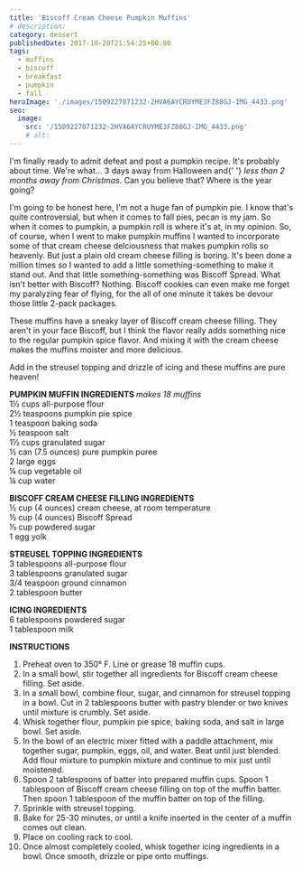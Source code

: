 ```yaml
---
title: 'Biscoff Cream Cheese Pumpkin Muffins'
# description:
category: dessert
publishedDate: 2017-10-28T21:54:25+00:00
tags:
  - muffins
  - biscoff
  - breakfast
  - pumpkin
  - fall
heroImage: './images/1509227071232-2HVA6AYCRUYME3FZ88GJ-IMG_4433.png'
seo:
  image:
    src: '/1509227071232-2HVA6AYCRUYME3FZ88GJ-IMG_4433.png'
    # alt:
---
```



<div class="sqs-html-content">
	<p>
		I'm finally ready to admit defeat and post a pumpkin recipe. It's probably
		about time. We're what... 3 days away from Halloween and{' '}
		<em>less than 2 months away from Christmas</em>. Can you believe that? Where
		is the year going? 
	</p>
</div>
<div
	class="image-block-outer-wrapper layout-caption-below design-layout-inline"
	data-test="image-block-inline-outer-wrapper"
>
	<figure class="sqs-block-image-figure intrinsic">
		<div
			class="image-block-wrapper"
			data-animation-role="image"
			data-animation-override=""
		>
			<div class="sqs-image-shape-container-element has-aspect-ratio">
				<Picture
					src={ContentImage1}
					alt="Biscoff Cream Cheese Pumpkin Muffins | Sarah Makes Stuff"
				></Picture>
			</div>
		</div>
	</figure>
</div>
<div
	class="image-block-outer-wrapper layout-caption-below design-layout-inline"
	data-test="image-block-inline-outer-wrapper"
>
	<figure class="sqs-block-image-figure intrinsic">
		<div
			class="image-block-wrapper"
			data-animation-role="image"
			data-animation-override=""
		>
			<div class="sqs-image-shape-container-element has-aspect-ratio">
				<Picture
					src={ContentImage2}
					alt="Biscoff Cream Cheese Pumpkin Muffins | Sarah Makes Stuff"
				></Picture>
			</div>
		</div>
	</figure>
</div>
<div class="sqs-html-content">
	<p>
		I'm going to be honest here, I'm not a huge fan of pumpkin pie. I know
		that's quite controversial, but when it comes to fall pies, pecan is my jam.
		So when it comes to pumpkin, a pumpkin roll is where it's at, in my opinion.
		So, of course, when I went to make pumpkin muffins I wanted to incorporate
		some of that cream cheese delciousness that makes pumpkin rolls so heavenly.
		But just a plain old cream cheese filling is boring. It's been done a
		million times so I wanted to add a little something-something to make it
		stand out. And that little something-something was Biscoff Spread. What
		isn't better with Biscoff? Nothing. Biscoff cookies can even make me forget
		my paralyzing fear of flying, for the all of one minute it takes be devour
		those little 2-pack packages.
	</p>
</div>
<div
	class="image-block-outer-wrapper layout-caption-below design-layout-inline"
	data-test="image-block-inline-outer-wrapper"
>
	<figure class="sqs-block-image-figure intrinsic">
		<div
			class="image-block-wrapper"
			data-animation-role="image"
			data-animation-override=""
		>
			<div class="sqs-image-shape-container-element has-aspect-ratio">
				<Picture
					src={ContentImage3}
					alt="Biscoff Cream Cheese Pumpkin Muffins | Sarah Makes Stuff"
				></Picture>
			</div>
		</div>
	</figure>
</div>
<div
	class="image-block-outer-wrapper layout-caption-below design-layout-inline"
	data-test="image-block-inline-outer-wrapper"
>
	<figure class="sqs-block-image-figure intrinsic">
		<div
			class="image-block-wrapper"
			data-animation-role="image"
			data-animation-override=""
		>
			<div class="sqs-image-shape-container-element has-aspect-ratio">
				<Picture
					src={ContentImage4}
					alt="Biscoff Cream Cheese Pumpkin Muffins | Sarah Makes Stuff"
				></Picture>
			</div>
		</div>
	</figure>
</div>
<div class="sqs-html-content">
	<p>
		These muffins have a sneaky layer of Biscoff cream cheese filling. They
		aren't in your face Biscoff, but I think the flavor really adds something
		nice to the regular pumpkin spice flavor. And mixing it with the cream
		cheese makes the muffins moister and more delicious. 
	</p>
</div>
<div
	class="image-block-outer-wrapper layout-caption-below design-layout-inline"
	data-test="image-block-inline-outer-wrapper"
>
	<figure class="sqs-block-image-figure intrinsic">
		<div
			class="image-block-wrapper"
			data-animation-role="image"
			data-animation-override=""
		>
			<div class="sqs-image-shape-container-element has-aspect-ratio">
				<Picture
					src={ContentImage5}
					alt="Biscoff Cream Cheese Pumpkin Muffins | Sarah Makes Stuff"
				></Picture>
			</div>
		</div>
	</figure>
</div>
<div
	class="image-block-outer-wrapper layout-caption-below design-layout-inline"
	data-test="image-block-inline-outer-wrapper"
>
	<figure class="sqs-block-image-figure intrinsic">
		<div
			class="image-block-wrapper"
			data-animation-role="image"
			data-animation-override=""
		>
			<div class="sqs-image-shape-container-element has-aspect-ratio">
				<Picture
					src={ContentImage6}
					alt="Biscoff Cream Cheese Pumpkin Muffins | Sarah Makes Stuff"
				></Picture>
			</div>
		</div>
	</figure>
</div>
<div class="sqs-html-content">
	<p>
		Add in the streusel topping and drizzle of icing and these muffins are pure
		heaven!
	</p>
</div>
<div
	class="image-block-outer-wrapper layout-caption-below design-layout-inline"
	data-test="image-block-inline-outer-wrapper"
>
	<figure class="sqs-block-image-figure intrinsic">
		<div
			class="image-block-wrapper"
			data-animation-role="image"
			data-animation-override=""
		>
			<div class="sqs-image-shape-container-element has-aspect-ratio">
				<Picture
					src={ContentImage7}
					alt="Biscoff Cream Cheese Pumpkin Muffins | Sarah Makes Stuff"
				></Picture>
			</div>
		</div>
	</figure>
</div>
<div class="sqs-html-content">
	<p>
		<strong>PUMPKIN MUFFIN INGREDIENTS </strong>
		<em>makes 18 muffins</em>
		<br />
		1½ cups all-purpose flour
		<br />
		2½ teaspoons pumpkin pie spice
		<br />1 teaspoon baking soda
		<br />½ teaspoon salt
		<br />
		1½ cups granulated sugar
		<br />½ can (7.5 ounces) pure pumpkin puree
		<br />2 large eggs
		<br />¼ cup vegetable oil
		<br />¼ cup water
	</p>
	<p>
		<strong>BISCOFF CREAM CHEESE FILLING INGREDIENTS</strong>
		<br />½ cup (4 ounces) cream cheese, at room temperature
		<br />½ cup (4 ounces) Biscoff Spread
		<br />⅓ cup powdered sugar
		<br />1 egg yolk
	</p>
	<p>
		<strong>STREUSEL TOPPING INGREDIENTS</strong>
		<br />3 tablespoons all-purpose flour
		<br />3 tablespoons granulated sugar
		<br />
		3/4 teaspoon ground cinnamon
		<br />2 tablespoon butter
	</p>
	<p>
		<strong>ICING INGREDIENTS</strong>
		<br />6 tablespoons powdered sugar
		<br />1 tablespoon milk
	</p>
	<p>
		<strong>INSTRUCTIONS</strong>
	</p>
	<ol>
		<li>Preheat oven to 350° F. Line or grease 18 muffin cups.</li>
		<li>
			In a small bowl, stir together all ingredients for Biscoff cream cheese
			filling. Set aside. 
		</li>
		<li>
			In a small bowl, combine flour, sugar, and cinnamon for streusel topping
			in a bowl. Cut in 2 tablespoons butter with pastry blender or two knives
			until mixture is crumbly. Set aside. 
		</li>
		<li>
			Whisk together flour, pumpkin pie spice, baking soda, and salt in large
			bowl. Set aside.
		</li>
		<li>
			In the bowl of an electric mixer fitted with a paddle attachment, mix
			together sugar, pumpkin, eggs, oil, and water. Beat until just blended.
			Add flour mixture to pumpkin mixture and continue to mix just until
			moistened.
		</li>
		<li>
			Spoon 2 tablespoons of batter into prepared muffin cups. Spoon 1
			tablespoon of Biscoff cream cheese filling on top of the muffin batter.
			Then spoon 1 tablespoon of the muffin batter on top of the filling.
		</li>
		<li>Sprinkle with streusel topping.</li>
		<li>
			Bake for 25-30 minutes, or until a knife inserted in the center of a
			muffin comes out clean.
		</li>
		<li>Place on cooling rack to cool. </li>
		<li>
			Once almost completely cooled, whisk together icing ingredients in a bowl.
			Once smooth, drizzle or pipe onto muffings. 
		</li>
	</ol>
</div>
